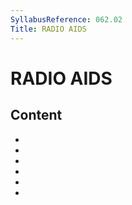 ```yaml
---
SyllabusReference: 062.02
Title: RADIO AIDS
---
```


# RADIO AIDS

## Content

- <Link href="062.02.01" />
- <Link href="062.02.02" />
- <Link href="062.02.03" />
- <Link href="062.02.04" />
- <Link href="062.02.05" />
- <Link href="062.02.06" />
